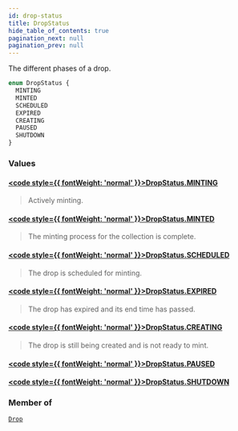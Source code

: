```yaml
---
id: drop-status
title: DropStatus
hide_table_of_contents: true
pagination_next: null
pagination_prev: null
---
```








The different phases of a drop.

```graphql
enum DropStatus {
  MINTING
  MINTED
  SCHEDULED
  EXPIRED
  CREATING
  PAUSED
  SHUTDOWN
}
```


### Values

#### [<code style={{ fontWeight: 'normal' }}>DropStatus.<b>MINTING</b></code>](#) 
> Actively minting.
> 

#### [<code style={{ fontWeight: 'normal' }}>DropStatus.<b>MINTED</b></code>](#) 
> The minting process for the collection is complete.
> 

#### [<code style={{ fontWeight: 'normal' }}>DropStatus.<b>SCHEDULED</b></code>](#) 
> The drop is scheduled for minting.
> 

#### [<code style={{ fontWeight: 'normal' }}>DropStatus.<b>EXPIRED</b></code>](#) 
> The drop has expired and its end time has passed.
> 

#### [<code style={{ fontWeight: 'normal' }}>DropStatus.<b>CREATING</b></code>](#) 
> The drop is still being created and is not ready to mint.
> 

#### [<code style={{ fontWeight: 'normal' }}>DropStatus.<b>PAUSED</b></code>](#) 
> 
> 

#### [<code style={{ fontWeight: 'normal' }}>DropStatus.<b>SHUTDOWN</b></code>](#) 
> 
> 



### Member of

[`Drop`](/api/objects/drop)  <Badge class="secondary" text="object"/>



